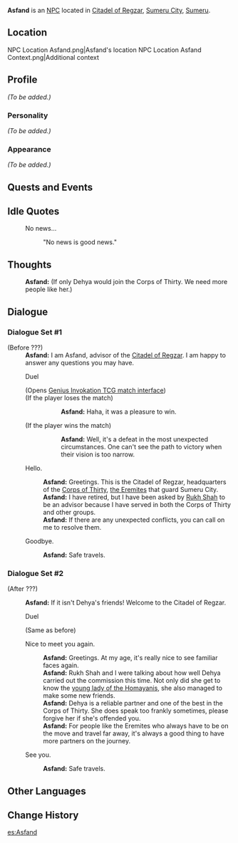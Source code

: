 {{Meta
|missing_NPC_profile  = yes
}}
{{Character Infobox
|type             = NPC
|image            = NPC Asfand.png
|region           = Sumeru
|affiliation      = Corps of Thirty
|title            = Consultant
|ancestry         = <!-- Clan/family -->
|father           = 
|mother           = 
|spouse           = 
|sibling          = 
|child            = 
|relative         = 
}}
'''Asfand''' is an [[NPC]] located in [[Citadel of Regzar]], [[Sumeru City]], [[Sumeru]].

==Location==
<gallery>
NPC Location Asfand.png|Asfand's location
NPC Location Asfand Context.png|Additional context
</gallery>

==Profile==
''(To be added.)''

===Personality===
''(To be added.)''

===Appearance===
''(To be added.)''

==Quests and Events==
{{Quests and Events}}

==Idle Quotes==
{{Dialogue start}}
: {{DIcon|Idle}} No news...
:: {{A|VO Asfand 01.ogg}} "No news is good news."
{{Dialogue end}}

==Thoughts==
{{All Schemes to Know Explanation|name=Asfand}}
:{{A|VO Asfand All Schemes to Know 01.ogg}} '''Asfand:''' (If only Dehya would join the Corps of Thirty. We need more people like her.)

==Dialogue==
{{StubDialogue|Verification on when in the Archon Quest it changes}}
===Dialogue Set #1===
{{Dialogue start}}
;(Before ???)
:'''Asfand:''' I am Asfand, advisor of the [[Citadel of Regzar]]. I am happy to answer any questions you may have.
:{{DIcon|TCG}} Duel
:;(Opens [[Genius Invokation TCG/Stage/Asfand/Duel: Asfand|Genius Invokation TCG match interface]])
:;(If the player loses the match)
:::'''Asfand:''' Haha, it was a pleasure to win.
:;(If the player wins the match)
:::'''Asfand:''' Well, it's a defeat in the most unexpected circumstances. One can't see the path to victory when their vision is too narrow.
:{{DIcon}} Hello.
::'''Asfand:''' Greetings. This is the Citadel of Regzar, headquarters of the [[Corps of Thirty]], [[the Eremites]] that guard Sumeru City.
::'''Asfand:''' I have retired, but I have been asked by [[Rukh Shah]] to be an advisor because I have served in both the Corps of Thirty and other groups.
::'''Asfand:''' If there are any unexpected conflicts, you can call on me to resolve them.
:{{DIcon}} Goodbye.
::'''Asfand:''' Safe travels.
{{Dialogue end}}

===Dialogue Set #2===
{{Dialogue start}}
;(After ???)
<!-- Confirmed this after Jnagarbha Day but could be earlier. -->
:'''Asfand:''' If it isn't Dehya's friends! Welcome to the Citadel of Regzar.
:{{DIcon|TCG}} Duel
:;(Same as before)
:{{DIcon}} Nice to meet you again.
::'''Asfand:''' Greetings. At my age, it's really nice to see familiar faces again.
::'''Asfand:''' Rukh Shah and I were talking about how well Dehya carried out the commission this time. Not only did she get to know the [[Dunyarzad|young lady of the Homayanis]], she also managed to make some new friends.
::'''Asfand:''' Dehya is a reliable partner and one of the best in the Corps of Thirty. She does speak too frankly sometimes, please forgive her if she's offended you.
::'''Asfand:''' For people like the Eremites who always have to be on the move and travel far away, it's always a good thing to have more partners on the journey.
:{{DIcon}} See you.
::'''Asfand:''' Safe travels.
{{Dialogue end}}
<!--
==Event Dialogue==
===Event Name===
{{Dialogue start}}
:'''{{subst:PAGENAME}}:'''
{{Dialogue end}}

==Character Mentions==

==Trivia==
-->

==Other Languages==
{{Other Languages
|default_hidden = 1
|en      = Asfand
|zhs     = 阿斯法德
|zhs_rm  = Āsīfǎdé
|zht     = 阿斯法德
|zht_rm  = Āsīfǎdé
|ja      = アスファンド
|ja_rm   = Asufando
|ko      = 아스판드
|ko_rm   = Aseupandeu
|es      = Asfand
|fr      = Asfand
|ru      = Асфанд
|th      = Asfand
|vi      = Asfand
|de      = Asfand
|id      = Asfand
|pt      = Asfand
|tr      = Asfand
|it      = Asfand
}}

==Change History==
{{Change History|3.0}}
<!--
==References==
{{Reflist}}
-->
[[es:Asfand]]
